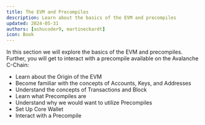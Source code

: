```yaml
---
title: The EVM and Precompiles
description: Learn about the basics of the EVM and precompiles
updated: 2024-05-31
authors: [ashucoder9, martineckardt]
icon: Book
---
```


In this section we will explore the basics of the EVM and precompiles. Further, you will get to interact with a precompile available on the Avalanche C-Chain:

- Learn about the Origin of the EVM
- Become familiar with the concepts of Accounts, Keys, and Addresses
- Understand the concepts of Transactions and Block
- Learn what Precompiles are
- Understand why we would want to utilize Precompiles
- Set Up Core Wallet
- Interact with a Precompile
